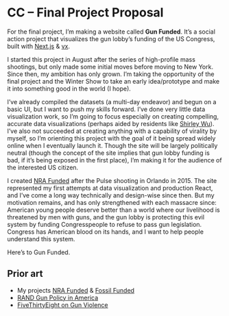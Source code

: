 # CC – Final Project Proposal

For the final project, I’m making a website called **Gun Funded**. It’s a social action project that visualizes the gun lobby’s funding of the US Congress, built with [Next.js](https://nextjs.org) & [vx](https://vx-demo.now.sh).

I started this project in August after the series of high-profile mass shootings, but only made some initial moves before moving to New York. Since then, my ambition has only grown. I’m taking the opportunity of the final project and the Winter Show to take an early idea/prototype and make it into something good in the world (I hope).

I’ve already compiled the datasets (a multi-day endeavor) and begun on a basic UI, but I want to push my skills forward. I’ve done very little data visualization work, so I’m going to focus especially on creating compelling, accurate data visualizations (perhaps aided by residents like [Shirley Wu](https://twitter.com/sxywu)). I’ve also not succeeded at creating anything with a capability of virality by myself, so I’m orienting this project with the goal of it being spread widely online when I eventually launch it. Though the site will be largely politically neutral (though the concept of the site implies that gun lobby funding is bad, if it’s being exposed in the first place), I’m making it for the audience of the interested US citizen.

I created [NRA Funded](https://nrafunded.now.sh) after the Pulse shooting in Orlando in 2015. The site represented my first attempts at data visualization and production React, and I’ve come a long way technically and design-wise since then. But my motivation remains, and has only strengthened with each massacre since: American young people deserve better than a world where our livelihood is threatened by men with guns, and the gun lobby is protecting this evil system by funding Congresspeople to refuse to pass gun legislation. Congress has American blood on its hands, and I want to help people understand this system.

Here’s to Gun Funded.

## Prior art

- My projects [NRA Funded](https://nrafunded.now.sh) & [Fossil Funded](https://lachlanjc.me/fossilfunded/)
- [RAND Gun Policy in America](https://www.rand.org/research/gun-policy.html)
- [FiveThirtyEight on Gun Violence](https://fivethirtyeight.com/features/the-cdc-is-publishing-unreliable-data-on-gun-injuries-people-are-using-it-anyway/)
